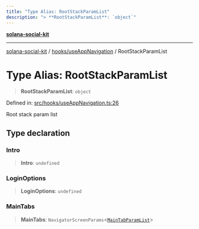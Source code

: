 ```yaml
---
title: "Type Alias: RootStackParamList"
description: "> **RootStackParamList**: `object`"
---
```


[**solana-social-kit**](../../../README.mdx)

***

[solana-social-kit](../../../README.mdx) / [hooks/useAppNavigation](../README.mdx) / RootStackParamList

# Type Alias: RootStackParamList

> **RootStackParamList**: `object`

Defined in: [src/hooks/useAppNavigation.ts:26](https://github.com/SendArcade/solana-app-kit/blob/bd4b3556b8f469c27ebb06f4df65b3a36b43ba3b/src/hooks/useAppNavigation.ts#L26)

Root stack param list

## Type declaration

### Intro

> **Intro**: `undefined`

### LoginOptions

> **LoginOptions**: `undefined`

### MainTabs

> **MainTabs**: `NavigatorScreenParams`\<[`MainTabParamList`](MainTabParamList.mdx)\>
